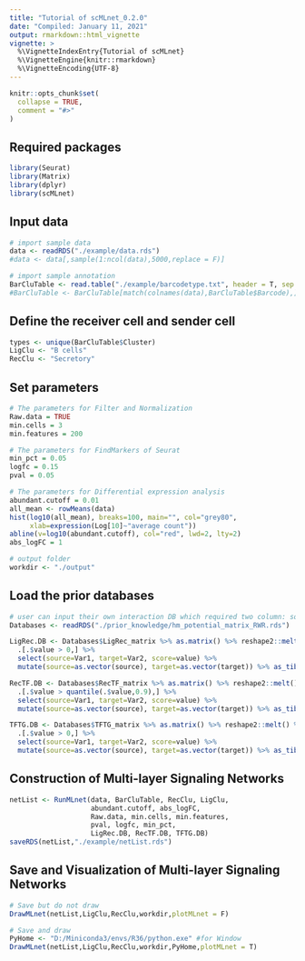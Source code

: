 ```yaml
---
title: "Tutorial of scMLnet_0.2.0"
date: "Compiled: January 11, 2021"
output: rmarkdown::html_vignette
vignette: >
  %\VignetteIndexEntry{Tutorial of scMLnet}
  %\VignetteEngine{knitr::rmarkdown}
  %\VignetteEncoding{UTF-8}
---
```


```r
knitr::opts_chunk$set(
  collapse = TRUE,
  comment = "#>"
)
```

## Required packages

```r
library(Seurat)
library(Matrix)
library(dplyr)
library(scMLnet)
```

## Input data

```r
# import sample data
data <- readRDS("./example/data.rds")
#data <- data[,sample(1:ncol(data),5000,replace = F)]

# import sample annotation
BarCluTable <- read.table("./example/barcodetype.txt", header = T, sep = "\t", stringsAsFactors = F)
#BarCluTable <- BarCluTable[match(colnames(data),BarCluTable$Barcode),]
```

## Define the receiver cell and sender cell

```r
types <- unique(BarCluTable$Cluster)
LigClu <- "B cells"      
RecClu <- "Secretory"    
```

## Set parameters

```r
# The parameters for Filter and Normalization
Raw.data = TRUE
min.cells = 3
min.features = 200

# The parameters for FindMarkers of Seurat
min_pct = 0.05
logfc = 0.15
pval = 0.05

# The parameters for Differential expression analysis
abundant.cutoff = 0.01
all_mean <- rowMeans(data)
hist(log10(all_mean), breaks=100, main="", col="grey80",
     xlab=expression(Log[10]~"average count"))
abline(v=log10(abundant.cutoff), col="red", lwd=2, lty=2)
abs_logFC = 1

# output folder
workdir <- "./output"
```

## Load the prior databases

```r
# user can input their own interaction DB which required two column: source and target
Databases <- readRDS("./prior_knowledge/hm_potential_matrix_RWR.rds")

LigRec.DB <- Databases$LigRec_matrix %>% as.matrix() %>% reshape2::melt() %>%
  .[.$value > 0,] %>%
  select(source=Var1, target=Var2, score=value) %>%
  mutate(source=as.vector(source), target=as.vector(target)) %>% as_tibble()

RecTF.DB <- Databases$RecTF_matrix %>% as.matrix() %>% reshape2::melt() %>%
  .[.$value > quantile(.$value,0.9),] %>%
  select(source=Var1, target=Var2, score=value) %>%
  mutate(source=as.vector(source), target=as.vector(target)) %>% as_tibble()

TFTG.DB <- Databases$TFTG_matrix %>% as.matrix() %>% reshape2::melt() %>%
  .[.$value > 0,] %>%
  select(source=Var1, target=Var2, score=value) %>%
  mutate(source=as.vector(source), target=as.vector(target)) %>% as_tibble()
```

## Construction of Multi-layer Signaling Networks

```r
netList <- RunMLnet(data, BarCluTable, RecClu, LigClu, 
                    abundant.cutoff, abs_logFC,
                    Raw.data, min.cells, min.features,
                    pval, logfc, min_pct,
                    LigRec.DB, RecTF.DB, TFTG.DB)
saveRDS(netList,"./example/netList.rds")
```

## Save and Visualization of Multi-layer Signaling Networks

```r
# Save but do not draw
DrawMLnet(netList,LigClu,RecClu,workdir,plotMLnet = F)

# Save and draw
PyHome <- "D:/Miniconda3/envs/R36/python.exe" #for Window
DrawMLnet(netList,LigClu,RecClu,workdir,PyHome,plotMLnet = T)
```

